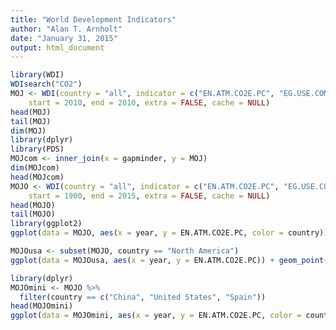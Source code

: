 ```yaml
---
title: "World Development Indicators"
author: "Alan T. Arnholt"
date: "January 31, 2015"
output: html_document
---
```


```r
library(WDI)
WDIsearch("CO2")
MOJ <- WDI(country = "all", indicator = c("EN.ATM.CO2E.PC", "EG.USE.COMM.GD.PP.KD"),
    start = 2010, end = 2010, extra = FALSE, cache = NULL)
head(MOJ)
tail(MOJ)
dim(MOJ)
library(dplyr)
library(PDS)
MOJcom <- inner_join(x = gapminder, y = MOJ)
dim(MOJcom)
head(MOJcom)
MOJO <- WDI(country = "all", indicator = c("EN.ATM.CO2E.PC", "EG.USE.COMM.GD.PP.KD"),
    start = 1900, end = 2015, extra = FALSE, cache = NULL)
head(MOJO)
tail(MOJO)
library(ggplot2)
ggplot(data = MOJO, aes(x = year, y = EN.ATM.CO2E.PC, color = country)) + geom_point(alpha = 0.8) + theme_bw() + guides(color = FALSE) + labs(y = "CO2 emissions (metric tons per capita)")
```

```r
MOJOusa <- subset(MOJO, country == "North America")
ggplot(data = MOJOusa, aes(x = year, y = EN.ATM.CO2E.PC)) + geom_point(alpha = 0.8) + theme_bw() + guides(color = FALSE) + labs(y = "CO2 emissions (metric tons per capita)")
```

```r
library(dplyr)
MOJOmini <- MOJO %>%
  filter(country == c("China", "United States", "Spain"))
head(MOJOmini)
ggplot(data = MOJOmini, aes(x = year, y = EN.ATM.CO2E.PC, color = country)) + geom_point(alpha = 0.8) + theme_bw() + labs(y = "CO2 emissions (metric tons per capita)")
```